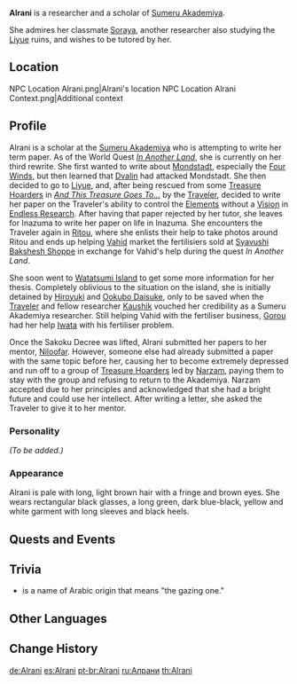 {{Meta
<!-- Remove this template after adding the missing info -->
|missing_NPC_profile  = yes
}}{{Character Infobox
|image            = NPC Alrani.png
|type             = NPC
|region           = Sumeru
|location         = Liyue
|location2        = Inazuma
|affiliation      = Sumeru Akademiya
}}
'''Alrani''' is a researcher and a scholar of [[Sumeru Akademiya]].

She admires her classmate [[Soraya]], another researcher also studying the [[Liyue]] ruins, and wishes to be tutored by her.

==Location==
<gallery>
NPC Location Alrani.png|Alrani's location
NPC Location Alrani Context.png|Additional context
</gallery>

==Profile==
<!--detailed story/lore information goes here-->
Alrani is a scholar at the [[Sumeru Akademiya]] who is attempting to write her term paper. As of the World Quest ''[[In Another Land]]'', she is currently on her third rewrite. She first wanted to write about [[Mondstadt]], especially the [[Four Winds]], but then learned that [[Dvalin]] had attacked Mondstadt. She then decided to go to [[Liyue]], and, after being rescued from some [[Treasure Hoarders]] in ''[[And This Treasure Goes To...]]'' by the [[Traveler]], decided to write her paper on the Traveler's ability to control the [[Elements]] without a [[Vision]] in [[Endless Research]]. After having that paper rejected by her tutor, she leaves for Inazuma to write her paper on life in Inazuma. She encounters the Traveler again in [[Ritou]], where she enlists their help to take photos around Ritou and ends up helping [[Vahid]] market the fertilisiers sold at [[Syavushi Bakshesh Shoppe]] in exchange for Vahid's help during the quest ''In Another Land''.

She soon went to [[Watatsumi Island]] to get some more information for her thesis. Completely oblivious to the situation on the island, she is initially detained by [[Hiroyuki]] and [[Ookubo Daisuke]], only to be saved when the [[Traveler]] and fellow researcher [[Kaushik]] vouched her credibility as a Sumeru Akademiya researcher. Still helping Vahid with the fertiliser business, [[Gorou]] had her help [[Iwata]] with his fertiliser problem.

Once the Sakoku Decree was lifted, Alrani submitted her papers to her mentor, [[Niloofar]]. However, someone else had already submitted a paper with the same topic before her, causing her to become extremely depressed and run off to a group of [[Treasure Hoarders]] led by [[Narzam]], paying them to stay with the group and refusing to return to the Akademiya. Narzam accepted due to her principles and acknowledged that she had a bright future and could use her intellect. After writing a letter, she asked the Traveler to give it to her mentor.

===Personality===
''(To be added.)''

===Appearance===
Alrani is pale with long, light brown hair with a fringe and brown eyes. She wears rectangular black glasses, a long green, dark blue-black, yellow and white garment with long sleeves and black heels.

==Quests and Events==
{{Quests and Events}}

==Trivia==
*{{Lang|Alrani|ar=الراني}} is a name of Arabic origin that means "the gazing one."

==Other Languages==
{{Other Languages
|default_hidden = 1
|en      = Alrani
|zhs     = 爱拉尼
|zhs_rm  = Àilāní
|zht     = 愛拉尼
|zht_rm  = Àilāní
|ja      = アラニ
|ja_rm   = Arani
|ko      = 엘라니
|ko_rm   = Ellani
|es      = Alran
|fr      = Alrani
|ru      = Алрани
|th      = Alrani
|vi      = Alrani
|de      = Alrani
|id      = Alrani
|pt      = Alrani
|tr      = Alrani
|it      = Alrani
}}

==Change History==
{{Change History|1.0}}

[[de:Alrani]]
[[es:Alrani]]
[[pt-br:Alrani]]
[[ru:Алрани]]
[[th:Alrani]]